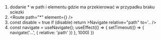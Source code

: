 1. dodanie *  w path i elementu gdzie ma przekierować w przypadku braku sciezki
2. <Route path="*" element={<Navigate to="."/>} />
3. const disable = true
if (disable) return >Navigate relative="path" to='.. />
4. const navigate = useNavigate();
useEffect(() => {
    setTimeout(() => {
        navigate('...', {
            relative: 'path'
        })
    }, 1000)
})